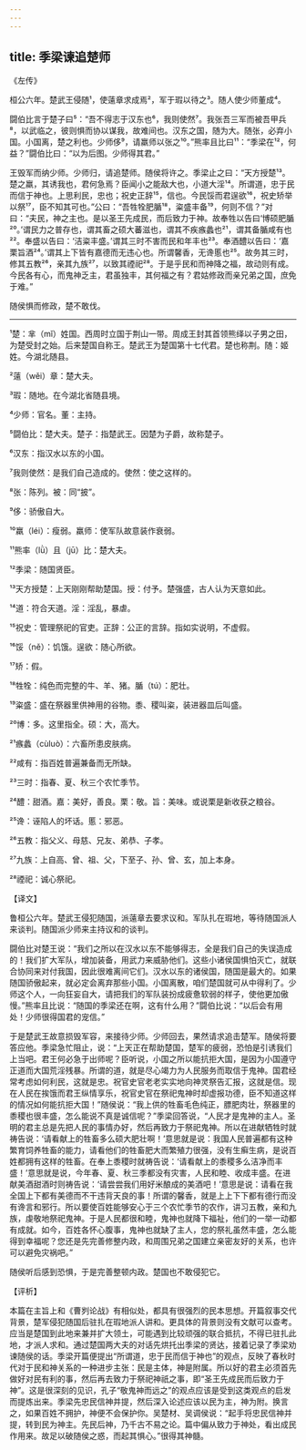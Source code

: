 ```yaml
---
---
---
```

title: 季梁谏追楚师
---




《左传》

桓公六年。楚武王侵随¹，使薳章求成焉²，军于瑕以待之³。随人使少师董成⁴。

闘伯比言于楚子曰⁵：“吾不得志于汉东也⁶，我则使然⁷。我张吾三军而被吾甲兵⁸，以武临之，彼则惧而协以谋我，故难间也。汉东之国，随为大。随张，必弃小国。小国离，楚之利也。少师侈⁹，请羸师以张之¹⁰。”熊率且比曰¹¹：“季梁在¹²，何益？”闘伯比曰：“以为后图。少师得其君。”

王毁军而纳少师。少师归，请追楚师。随侯将许之。季梁止之曰：“天方授楚¹³。楚之羸，其诱我也，君何急焉？臣闻小之能敌大也，小道大淫¹⁴。所谓道，忠于民而信于神也。上思利民，忠也；祝史正辞¹⁵，信也。今民馁而君逞欲¹⁶，祝史矫举以祭¹⁷，臣不知其可也。”公曰：“吾牲牷肥腯¹⁸，粢盛丰备¹⁹，何则不信？”对曰：“夫民，神之主也。是以圣王先成民，而后致力于神。故奉牲以告曰‘博硕肥腯²⁰。’谓民力之普存也，谓其畜之硕大蕃滋也，谓其不疾瘯蠡也²¹，谓其备腯咸有也²²。奉盛以告曰：‘洁粢丰盛。’谓其三时不害而民和年丰也²³。奉酒醴以告曰：‘嘉栗旨酒²⁴。’谓其上下皆有嘉德而无违心也。所谓馨香，无谗慝也²⁵。故务其三时，修其五教²⁶，亲其九族²⁷，以致其禋祀²⁸。于是乎民和而神降之福，故动则有成。今民各有心，而鬼神乏主，君虽独丰，其何福之有？君姑修政而亲兄弟之国，庶免于难。”

随侯惧而修政，楚不敢伐。



***



¹楚：芈（mǐ）姓国。西周时立国于荆山一带。周成王封其首领熊绎以子男之田，为楚受封之始。后来楚国自称王。楚武王为楚国第十七代君。楚也称荆。随：姬姓。今湖北随县。

²薳（wěi）章：楚大夫。

³瑕：随地。在今湖北省随县境。

⁴少师：官名。董：主持。

⁵闘伯比：楚大夫。楚子：指楚武王。因楚为子爵，故称楚子。

⁶汉东：指汉水以东的小国。

⁷我则使然：是我们自己造成的。使然：使之这样的。

⁸张：陈列。被：同“披”。

⁹侈：骄傲自大。

¹⁰羸（léi）：瘦弱。羸师：使军队故意装作衰弱。

¹¹熊率（lǜ）且（jū）比：楚大夫。

¹²季梁：随国贤臣。

¹³天方授楚：上天刚刚帮助楚国。授：付予。楚强盛，古人认为天意如此。

¹⁴道：符合天道。淫：淫乱，暴虐。

¹⁵祝史：管理祭祀的官吏。正辞：公正的言辞。指如实说明，不虚假。

¹⁶馁（ně）：饥饿。逞欲：随心所欲。

¹⁷矫：假。

¹⁸牲牷：纯色而完整的牛、羊、猪。腯（tú）：肥壮。

¹⁹粢盛：盛在祭器里供神用的谷物。黍、稷叫粢，装进器皿后叫盛。

²⁰博：多。这里指全。硕：大，高大。

²¹瘯蠡（cùluò）：六畜所患皮肤病。

²²咸有：指百姓普遍兼备而无所缺。

²³三时：指春、夏、秋三个农忙季节。

²⁴醴：甜酒。嘉：美好，善良。栗：敬。旨：美味。或说栗是新收获之粮谷。

²⁵谗：诬陷人的坏话。慝：邪恶。

²⁶五教：指父义、母慈、兄友、弟恭、子孝。

²⁷九族：上自高、曾、祖、父，下至子、孙、曾、玄，加上本身。

²⁸禋祀：诚心祭祀。

【译文】

鲁桓公六年。楚武王侵犯随国，派薳章去要求议和。军队扎在瑕地，等待随国派人来谈判。随国派少师来主持议和的谈判。

闘伯比对楚王说：“我们之所以在汉水以东不能够得志，全是我们自己的失误造成的！我们扩大军队，增加装备，用武力来威胁他们。这些小诸侯国惧怕灭亡，就联合协同来对付我国，因此很难离间它们。汉水以东的诸侯国，随国是最大的。如果随国骄傲起来，就必定会离弃那些小国。小国离散，咱们楚国就可从中得利了。少师这个人，一向狂妄自大，请把我们的军队装扮成疲惫软弱的样子，使他更加傲慢。”熊率且比说：“随国的季梁还在啊，这有什么用？”闘伯比说：“以后会有用处！少师很得国君的宠信。”

于是楚武王故意损毁军容，来接待少师。少师回去，果然请求追击楚军。随侯将要答应他。季梁急忙阻止，说：“上天正在帮助楚国，楚军的疲弱，恐怕是引诱我们上当吧。君王何必急于出师呢？臣听说，小国之所以能抗拒大国，是因为小国遵守正道而大国荒淫残暴。所谓的道，就是尽心竭力为人民服务而取信于鬼神。国君经常考虑如何利民，这就是忠。祝官史官老老实实地向神灵祭告汇报，这就是信。现在人民在挨饿而君王纵情享乐，祝官史官在祭祀鬼神时却虚报功德，臣不知道这样的情况如何能抗拒大国！”随侯说：“我上供的牲畜毛色纯正，膘肥肉壮，祭器里的黍稷也很丰盛，怎么能说不真是诚信呢？”季梁回答说，“人民才是鬼神的主人。圣明的君主总是先把人民的事情办好，然后再致力于祭祀鬼神。所以在进献牺牲时就祷告说：‘请看献上的牲畜多么硕大肥壮啊！’意思就是说：我国人民普遍都有这种繁育饲养牲畜的能力，请看他们的牲畜肥大而繁殖力很强，没有生癣生病，是说百姓都拥有这样的牲畜。在奉上黍稷时就祷告说：‘请看献上的黍稷多么洁净而丰盛！’意思就是说，今年春、夏、秋三季都没有灾害，人民和睦、收成丰盛。在进献美酒甜酒时则祷告说：‘请尝尝我们用好米酿成的美酒吧！’意思是说：请看在我全国上下都有美德而不干违背天良的事！所谓的馨香，就是上上下下都有德行而没有谗言和邪行。所以要使百姓能够安心于三个农忙季节的农作，讲习五教，亲和九族，虔敬地祭祀鬼神。于是人民都很和睦，鬼神也就降下福祉，他们的一举一动都有成就。如今，百姓各怀心腹事，鬼神也就缺了主人，您的祭礼虽然丰盛，怎么能得到幸福呢？您还是先完善修整内政，和周围兄弟之国建立亲密友好的关系，也许可以避免灾祸吧。”

随侯听后感到恐惧，于是完善整顿内政。楚国也不敢侵犯它。

【评析】

本篇在主旨上和《曹刿论战》有相似处，都具有很强烈的民本思想。开篇叙事交代背景，楚军侵犯随国后驻扎在瑕地派人讲和。更具体的背景则没有文献可以查考。应当是楚国到此地来兼并扩大领土，可能遇到比较顽强的联合抵抗，不得已驻扎此地，才派人求和。通过楚国两大夫的对话先烘托出季梁的贤达，接着记录了季梁劝谏随侯的话。季梁开篇便提出“所谓道，忠于民而信于神也”的观点，反映了春秋时代对于民和神关系的一种进步主张：民是主体，神是附属。所以好的君主必须首先做好对民有利的事，然后再去致力于祭祀神祇之事，即“圣王先成民而后致力于神”。这是很深刻的见识，孔子“敬鬼神而远之”的观点应该是受到这类观点的启发而提炼出来。季梁先忠民信神并提，然后深入论述应该以民为主，神为附。换言之，如果百姓不拥护，神便不会保护你。吴楚材、吴调侯说：“起手将忠民信神并提，转到民为神主。先民后神，乃千古不易之论。篇中偏从致力于神处，看出成民作用来。故足以破随侯之惑，而起其惧心。”很得其神髓。